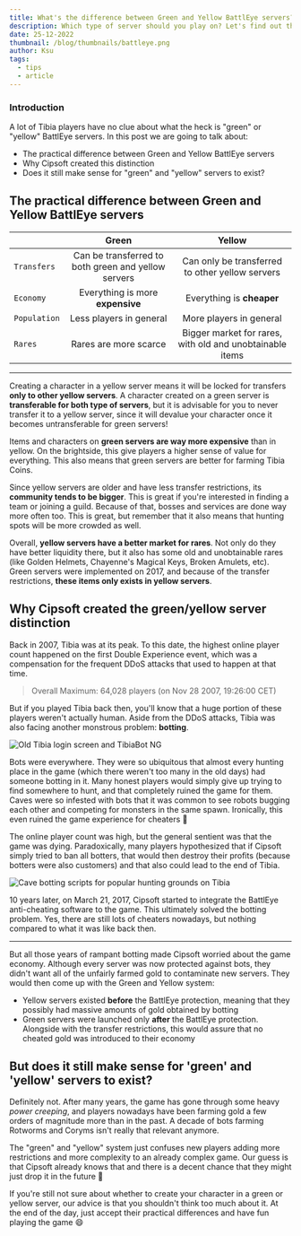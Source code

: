```yaml
---
title: What's the difference between Green and Yellow BattlEye servers?
description: Which type of server should you play on? Let's find out the difference between "green" and "yellow" servers and why Cipsoft came up with it
date: 25-12-2022
thumbnail: /blog/thumbnails/battleye.png
author: Ksu
tags:
  - tips
  - article
---
```


### Introduction

A lot of Tibia players have no clue about what the heck is "green" or "yellow" BattlEye servers. In this post we are going to talk about:

- The practical difference between <Sprite src="/sprites/greenbattleye.gif" height={18} width={18} inline>Green</Sprite> and <Sprite src="/sprites/yellowbattleye.gif" height={18} width={18} inline>Yellow</Sprite> BattlEye servers
- Why Cipsoft created this distinction
- Does it still make sense for "green" and "yellow" servers to exist?

## The practical difference between Green and Yellow BattlEye servers

|              |                                                                <Sprite src="/sprites/greenbattleye.gif" height={18} width={18} inline>Green</Sprite>                                                                |                     <Sprite src="/sprites/yellowbattleye.gif" height={18} width={18} inline>Yellow</Sprite>                     |
| ------------ | :-----------------------------------------------------------------------------------------------------------------------------------------------------------------------------------------------------------------: | :-----------------------------------------------------------------------------------------------------------------------------: |
| `Transfers`  | Can be transferred to both <Sprite src="/sprites/greenbattleye.gif" height={18} width={18} inline>green</Sprite> and <Sprite src="/sprites/yellowbattleye.gif" height={18} width={18} inline>yellow</Sprite> servers | Can only be transferred to other <Sprite src="/sprites/yellowbattleye.gif" height={18} width={18} inline>yellow</Sprite> servers |
| `Economy`    |                                                                                          Everything is more **expensive**                                                                                           |                                                    Everything is **cheaper**                                                    |
| `Population` |                                                                                               Less players in general                                                                                               |                                                     More players in general                                                     |
| `Rares`      |                                                                                                Rares are more scarce                                                                                                |                                    Bigger market for rares, with old and unobtainable items                                     |

---

Creating a character in a <Sprite src="/sprites/yellowbattleye.gif" height={18} width={18} inline>yellow</Sprite> server means it will be locked for transfers **only to other <Sprite src="/sprites/yellowbattleye.gif" height={18} width={18} inline><strong>yellow</strong></Sprite> servers**. A character created on a <Sprite src="/sprites/greenbattleye.gif" height={18} width={18} inline>green</Sprite> server is **transferable for both type of servers**, but it is advisable for you to never transfer it to a yellow server, since it will devalue your character once it becomes untransferable for <Sprite src="/sprites/greenbattleye.gif" height={18} width={18} inline>green</Sprite> servers!

Items and characters on **<Sprite src="/sprites/greenbattleye.gif" height={18} width={18} inline><strong>green</strong></Sprite> servers are way more expensive** than in <Sprite src="/sprites/yellowbattleye.gif" height={18} width={18} inline>yellow</Sprite>. On the brightside, this give players a higher sense of value for everything. This also means that <Sprite src="/sprites/greenbattleye.gif" height={18} width={18} inline>green</Sprite> servers are better for farming Tibia Coins.

Since <Sprite src="/sprites/yellowbattleye.gif" height={18} width={18} inline>yellow</Sprite> servers are older and have less transfer restrictions, its **community tends to be bigger**. This is great if you're interested in finding a team or joining a guild. Because of that, bosses and services are done way more often too. This is great, but remember that it also means that hunting spots will be more crowded as well.

Overall, **<Sprite src="/sprites/yellowbattleye.gif" height={18} width={18} inline><strong>yellow</strong></Sprite> servers have a better market for rares**. Not only do they have better liquidity there, but it also has some old and unobtainable rares (like Golden Helmets, Chayenne's Magical Keys, Broken Amulets, etc). Green servers were implemented on 2017, and because of the transfer restrictions, **these items only exists in <Sprite src="/sprites/yellowbattleye.gif" height={18} width={18} inline><strong>yellow</strong></Sprite> servers**.

## Why Cipsoft created the green/yellow server distinction

Back in 2007, Tibia was at its peak. To this date, the highest online player count happened on the first Double Experience event, which was a compensation for the frequent DDoS attacks that used to happen at that time.

> Overall Maximum: 64,028 players (on Nov 28 2007, 19:26:00 CET)

But if you played Tibia back then, you'll know that a huge portion of these players weren't actually human. Aside from the DDoS attacks, Tibia was also facing another monstrous problem: **botting**.

<Image
  src="/blog/images/tibiang.jpg"
  width={424}
  height={401}
  align="center"
  caption="TibiaBot NG was one of the most popular bots at that time"
  alt="Old Tibia login screen and TibiaBot NG"
/>

Bots were everywhere. They were so ubiquitous that almost every hunting place in the game (which there weren't too many in the old days) had someone botting in it. Many honest players would simply give up trying to find somewhere to hunt, and that completely ruined the game for them. Caves were so infested with bots that it was common to see robots bugging each other and competing for monsters in the same spawn. Ironically, this even ruined the game experience for cheaters 🤡

The online player count was high, but the general sentient was that the game was dying. Paradoxically, many players hypothesized that if Cipsoft simply tried to ban all botters, that would then destroy their profits (because botters were also customers) and that also could lead to the end of Tibia.

<Image
  src="/blog/images/tibiabotscripts.png"
  width={312}
  height={182}
  align="center"
  caption="Cave botting scripts for popular hunting grounds"
  alt="Cave botting scripts for popular hunting grounds on Tibia"
/>

10 years later, on <ExternalLink href="https://www.tibia.com/news/?subtopic=newsarchive&id=3995">March 21, 2017</ExternalLink>, Cipsoft started to integrate the BattlEye anti-cheating software to the game. This ultimately solved the botting problem. Yes, there are still lots of cheaters nowadays, but nothing compared to what it was like back then.

---

But all those years of rampant botting made Cipsoft worried about the game economy. Although every server was now protected against bots, they didn't want all of the unfairly farmed gold to contaminate new servers. They would then come up with the Green and Yellow system:

- <Sprite src="/sprites/yellowbattleye.gif" height={18} width={18} inline>
    Yellow
  </Sprite> servers existed <strong>before</strong> the BattlEye protection, meaning
  that they possibly had massive amounts of gold obtained by botting
- <Sprite src="/sprites/greenbattleye.gif" height={18} width={18} inline>
    Green
  </Sprite> servers were launched only <strong>after</strong> the BattlEye protection.
  Alongside with the transfer restrictions, this would assure that no cheated gold
  was introduced to their economy

## But does it still make sense for 'green' and 'yellow' servers to exist?

Definitely not. After many years, the game has gone through some heavy _power creeping_, and players nowadays have been farming gold a few orders of magnitude more than in the past. A decade of bots farming Rotworms and Coryms isn't really that relevant anymore.

The "green" and "yellow" system just confuses new players adding more restrictions and more complexity to an already complex game. Our guess is that Cipsoft already knows that and there is a decent chance that they might just drop it in the future 🙏

If you're still not sure about whether to create your character in a green or yellow server, our advice is that you shouldn't think too much about it. At the end of the day, just accept their practical differences and have fun playing the game 😄
